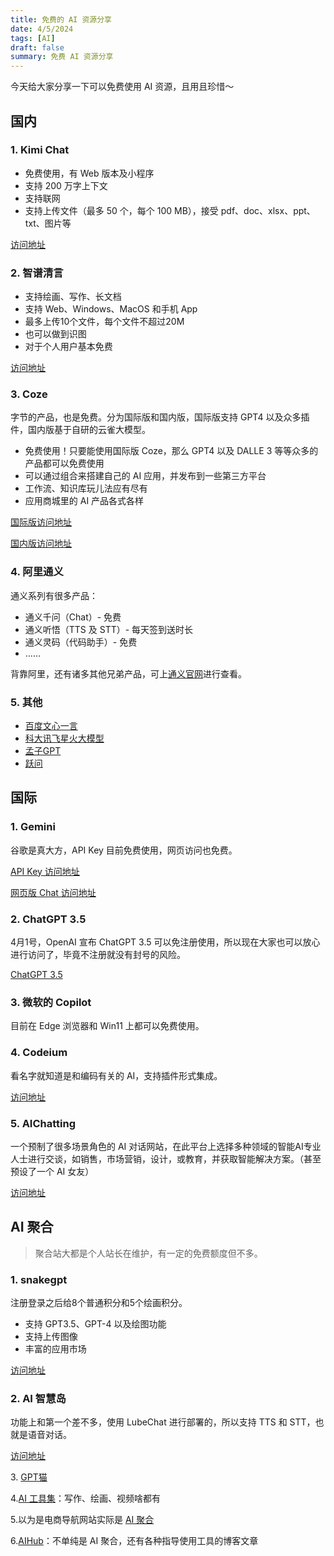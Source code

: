 ```yaml
---
title: 免费的 AI 资源分享
date: 4/5/2024
tags: [AI]
draft: false
summary: 免费 AI 资源分享
---
```


今天给大家分享一下可以免费使用 AI 资源，且用且珍惜～

## 国内

### 1. Kimi Chat

*   免费使用，有 Web 版本及小程序
*   支持 200 万字上下文
*   支持联网
*   支持上传文件（最多 50 个，每个 100 MB），接受 pdf、doc、xlsx、ppt、txt、图片等

[访问地址](https://kimi.moonshot.cn/)

### 2. 智谱清言

*   支持绘画、写作、长文档
*   支持 Web、Windows、MacOS 和手机 App
*   最多上传10个文件，每个文件不超过20M
*   也可以做到识图
*   对于个人用户基本免费

[访问地址](https://chatglm.cn/)

### 3. Coze

字节的产品，也是免费。分为国际版和国内版，国际版支持 GPT4 以及众多插件，国内版基于自研的云雀大模型。

*   免费使用！只要能使用国际版 Coze，那么 GPT4 以及 DALLE 3 等等众多的产品都可以免费使用
*   可以通过组合来搭建自己的 AI 应用，并发布到一些第三方平台
*   工作流、知识库玩儿法应有尽有
*   应用商城里的 AI 产品各式各样

[国际版访问地址](https://www.coze.com/)

[国内版访问地址](https://www.coze.cn/)

### 4. 阿里通义

通义系列有很多产品：

*   通义千问（Chat）- 免费
*   通义听悟（TTS 及 STT）- 每天签到送时长
*   通义灵码（代码助手）- 免费
*   ……

背靠阿里，还有诸多其他兄弟产品，可上[通义官网](https://tongyi.aliyun.com/)进行查看。

### 5. 其他

*   [百度文心一言](https://yiyan.baidu.com/)
*   [科大讯飞星火大模型](https://xinghuo.xfyun.cn/)
*   [孟子GPT](https://www.langboat.com/)
*   [跃问](https://stepchat.cn/)

## 国际

### 1. Gemini

谷歌是真大方，API Key 目前免费使用，网页访问也免费。

[API Key 访问地址](https://ai.google.dev/)

[网页版 Chat 访问地址](https://gemini.google.com/app)

### 2. ChatGPT 3.5

4月1号，OpenAI 宣布 ChatGPT 3.5 可以免注册使用，所以现在大家也可以放心进行访问了，毕竟不注册就没有封号的风险。

[ChatGPT 3.5](https://chat.openai.com/)

### 3. 微软的 Copilot

目前在 Edge 浏览器和 Win11 上都可以免费使用。

### 4. Codeium

看名字就知道是和编码有关的 AI，支持插件形式集成。

[访问地址](https://codeium.com/)

### 5. AIChatting

一个预制了很多场景角色的 AI 对话网站，在此平台上选择多种领域的智能AI专业人士进行交谈，如销售，市场营销，设计，或教育，并获取智能解决方案。（甚至预设了一个 AI 女友）

[访问地址](https://www.aichatting.net/)

## AI 聚合

> 聚合站大都是个人站长在维护，有一定的免费额度但不多。

### 1. snakegpt

注册登录之后给8个普通积分和5个绘画积分。

*   支持 GPT3.5、GPT-4 以及绘图功能
*   支持上传图像
*   丰富的应用市场

[访问地址](https://snakegpt.work/chat)

### 2. AI 智慧岛

功能上和第一个差不多，使用 LubeChat 进行部署的，所以支持 TTS 和 STT，也就是语音对话。

[访问地址](https://chat.lify.vip/chat)

3\. [GPT猫](https://gpt-cat.com/)

4.[AI 工具集](https://ai-bot.cn/)：写作、绘画、视频啥都有

5.以为是电商导航网站实际是 [AI 聚合](https://www.amz123.com/ai)

6.[AIHub](https://www.aihub.cn/)：不单纯是 AI 聚合，还有各种指导使用工具的博客文章

